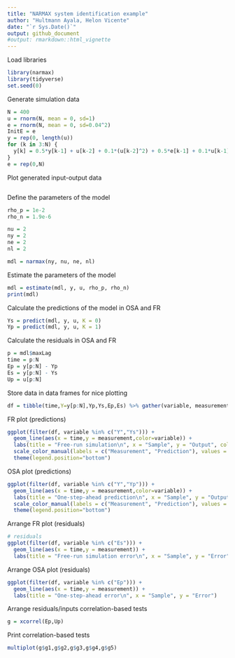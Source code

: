 ```yaml
---
title: "NARMAX system identification example"
author: "Hultmann Ayala, Helon Vicente"
date: "`r Sys.Date()`"
output: github_document
#output: rmarkdown::html_vignette
---
```


Load libraries 

```r
library(narmax)
library(tidyverse)
set.seed(0) 
```

Generate simulation data

```r
N = 400
u = rnorm(N, mean = 0, sd=1)
e = rnorm(N, mean = 0, sd=0.04^2)
InitE = e
y = rep(0, length(u))
for (k in 3:N) {
  y[k] = 0.5*y[k-1] + u[k-2] + 0.1*(u[k-2]^2) + 0.5*e[k-1] + 0.1*u[k-1]*e[k-2] + e[k]
}
e = rep(0,N)

```

Plot generated input-output data

```r

```

Define the parameters of the model

```r
rho_p = 1e-2
rho_n = 1.9e-6

nu = 2
ny = 2
ne = 2
nl = 2

mdl = narmax(ny, nu, ne, nl)
```

Estimate the parameters of the model

```r
mdl = estimate(mdl, y, u, rho_p, rho_n)
print(mdl)
```

Calculate the predictions of the model in OSA and FR
```r
Ys = predict(mdl, y, u, K = 0)
Yp = predict(mdl, y, u, K = 1)
```

Calculate the residuals in OSA and FR

```r
p = mdl$maxLag
time = p:N
Ep = y[p:N] - Yp
Es = y[p:N] - Ys
Up = u[p:N]
```

Store data in data frames for nice plotting
```r
df = tibble(time,Y=y[p:N],Yp,Ys,Ep,Es) %>% gather(variable, measurement, -time)
```

FR plot (predictions)
```r
ggplot(filter(df, variable %in% c("Y","Ys"))) +
  geom_line(aes(x = time,y = measurement,color=variable)) +
  labs(title = "Free-run simulation\n", x = "Sample", y = "Output", color = "\n") +
  scale_color_manual(labels = c("Measurement", "Prediction"), values = c("black", "blue")) +
  theme(legend.position="bottom")
```

OSA plot (predictions)
```r
ggplot(filter(df, variable %in% c("Y","Yp"))) +
  geom_line(aes(x = time,y = measurement,color=variable)) +
  labs(title = "One-step-ahead prediction\n", x = "Sample", y = "Output", color = "\n") +
  scale_color_manual(labels = c("Measurement", "Prediction"), values = c("black", "blue")) +
  theme(legend.position="bottom")
```

Arrange FR plot (residuals)
```r
# residuals
ggplot(filter(df, variable %in% c("Es"))) +
  geom_line(aes(x = time,y = measurement)) +
  labs(title = "Free-run simulation error\n", x = "Sample", y = "Error")
```

Arrange OSA plot (residuals)
```r
ggplot(filter(df, variable %in% c("Ep"))) +
  geom_line(aes(x = time,y = measurement)) +
  labs(title = "One-step-ahead error\n", x = "Sample", y = "Error")
```

Arrange residuals/inputs correlation-based tests
```r
g = xcorrel(Ep,Up)
```

Print correlation-based tests
```r
multiplot(g$g1,g$g2,g$g3,g$g4,g$g5)
```

